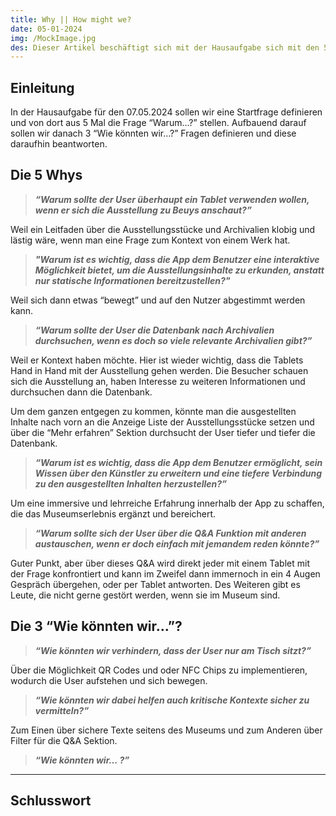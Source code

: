 ```yaml
---
title: Why || How might we?
date: 05-01-2024
img: /MockImage.jpg
des: Dieser Artikel beschäftigt sich mit der Hausaufgabe sich mit den 5 Whys und den 5 How might we auseinanderzusetzen
---
```


## Einleitung

In der Hausaufgabe für den 07.05.2024 sollen wir eine Startfrage definieren und von dort aus 5 Mal die Frage “Warum…?” stellen. Aufbauend darauf sollen wir danach 3 “Wie könnten wir…?” Fragen definieren und diese daraufhin beantworten.

## Die 5 Whys

> ***“Warum sollte der User überhaupt ein Tablet verwenden wollen, wenn er sich die Ausstellung zu Beuys anschaut?”***
> 

Weil ein Leitfaden über die Ausstellungsstücke und Archivalien klobig und lästig wäre, wenn man eine Frage zum Kontext von einem Werk hat.

> ***"Warum ist es wichtig, dass die App dem Benutzer eine interaktive Möglichkeit bietet, um die Ausstellungsinhalte zu erkunden, anstatt nur statische Informationen bereitzustellen?"***
> 

Weil sich dann etwas “bewegt” und auf den Nutzer abgestimmt werden kann.

> ***“Warum sollte der User die Datenbank nach Archivalien durchsuchen, wenn es doch so viele relevante Archivalien gibt?”***
> 

Weil er Kontext haben möchte. Hier ist wieder wichtig, dass die Tablets Hand in Hand mit der Ausstellung gehen werden. Die Besucher schauen sich die Ausstellung an, haben Interesse zu weiteren Informationen und durchsuchen dann die Datenbank. 

Um dem ganzen entgegen zu kommen, könnte man die ausgestellten Inhalte nach vorn an die Anzeige Liste der Ausstellungsstücke setzen und über die “Mehr erfahren” Sektion durchsucht der User tiefer und tiefer die Datenbank.

> ***“Warum ist es wichtig, dass die App dem Benutzer ermöglicht, sein Wissen über den Künstler zu erweitern und eine tiefere Verbindung zu den ausgestellten Inhalten herzustellen?”***
> 

Um eine immersive und lehrreiche Erfahrung innerhalb der App zu schaffen, die das Museumserlebnis ergänzt und bereichert.

> ***“Warum sollte sich der User über die Q&A Funktion mit anderen austauschen, wenn er doch einfach mit jemandem reden könnte?”***
> 

Guter Punkt, aber über dieses Q&A wird direkt jeder mit einem Tablet mit der Frage konfrontiert und kann im Zweifel dann immernoch in ein 4 Augen Gespräch übergehen, oder per Tablet antworten. Des Weiteren gibt es Leute, die nicht gerne gestört werden, wenn sie im Museum sind.

## Die 3 “Wie könnten wir…”?

> ***“Wie könnten wir verhindern, dass der User nur am Tisch sitzt?”***
> 

Über die Möglichkeit QR Codes und oder NFC Chips zu implementieren, wodurch die User aufstehen und sich bewegen.

> ***“Wie könnten wir dabei helfen auch kritische Kontexte sicher zu vermitteln?”***
> 

Zum Einen über sichere Texte seitens des Museums und zum Anderen über Filter für die Q&A Sektion. 

> ***“Wie könnten wir… ?”***
> 

---

## Schlusswort